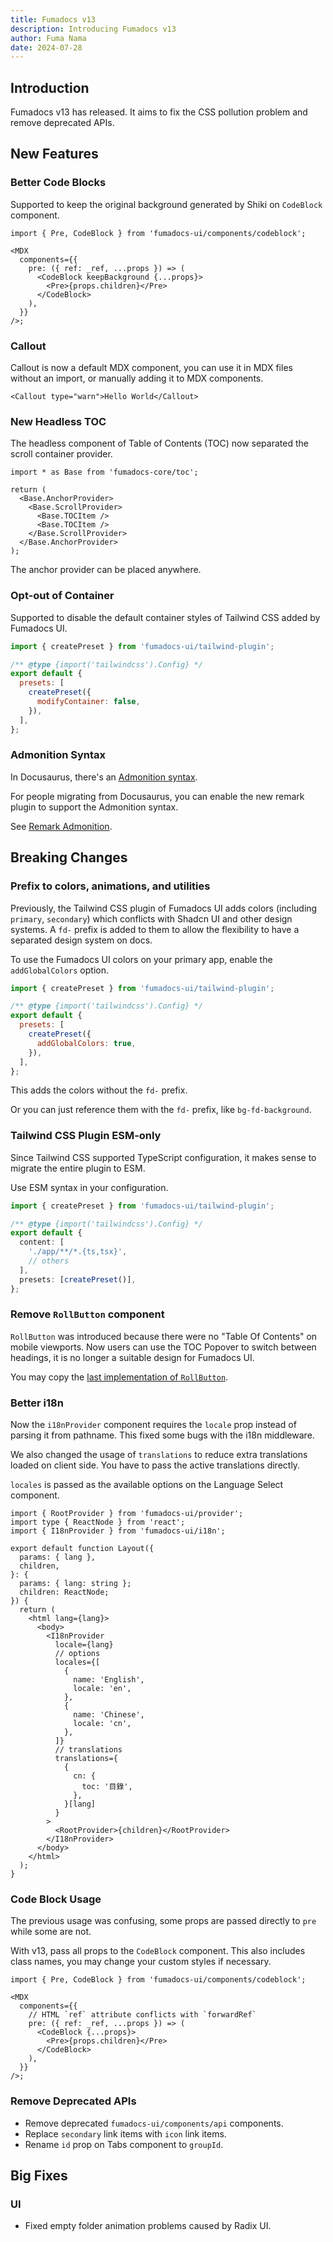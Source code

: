 ```yaml
---
title: Fumadocs v13
description: Introducing Fumadocs v13
author: Fuma Nama
date: 2024-07-28
---
```


## Introduction

Fumadocs v13 has released. It aims to fix the CSS pollution problem and remove deprecated APIs.

## New Features

### Better Code Blocks

Supported to keep the original background generated by Shiki on `CodeBlock` component.

```tsx
import { Pre, CodeBlock } from 'fumadocs-ui/components/codeblock';

<MDX
  components={{
    pre: ({ ref: _ref, ...props }) => (
      <CodeBlock keepBackground {...props}>
        <Pre>{props.children}</Pre>
      </CodeBlock>
    ),
  }}
/>;
```

### Callout

Callout is now a default MDX component, you can use it in MDX files without an import, or manually adding it to MDX components.

```mdx
<Callout type="warn">Hello World</Callout>
```

### New Headless TOC

The headless component of Table of Contents (TOC) now separated the scroll container provider.

```tsx
import * as Base from 'fumadocs-core/toc';

return (
  <Base.AnchorProvider>
    <Base.ScrollProvider>
      <Base.TOCItem />
      <Base.TOCItem />
    </Base.ScrollProvider>
  </Base.AnchorProvider>
);
```

The anchor provider can be placed anywhere.

### Opt-out of Container

Supported to disable the default container styles of Tailwind CSS added by Fumadocs UI.

```js
import { createPreset } from 'fumadocs-ui/tailwind-plugin';

/** @type {import('tailwindcss').Config} */
export default {
  presets: [
    createPreset({
      modifyContainer: false,
    }),
  ],
};
```

### Admonition Syntax

In Docusaurus, there's an [Admonition syntax](https://docusaurus.io/docs/markdown-features/admonitions).

For people migrating from Docusaurus, you can enable the new remark plugin to support the Admonition syntax.

See [Remark Admonition](/docs/headless/mdx/remark-admonition).

## Breaking Changes

### Prefix to colors, animations, and utilities

Previously, the Tailwind CSS plugin of Fumadocs UI adds colors (including `primary`, `secondary`) which conflicts with Shadcn UI and other design systems.
A `fd-` prefix is added to them to allow the flexibility to have a separated design system on docs.

To use the Fumadocs UI colors on your primary app, enable the `addGlobalColors` option.

```js
import { createPreset } from 'fumadocs-ui/tailwind-plugin';

/** @type {import('tailwindcss').Config} */
export default {
  presets: [
    createPreset({
      addGlobalColors: true,
    }),
  ],
};
```

This adds the colors without the `fd-` prefix.

Or you can just reference them with the `fd-` prefix, like `bg-fd-background`.

### Tailwind CSS Plugin ESM-only

Since Tailwind CSS supported TypeScript configuration, it makes sense to migrate the entire plugin to ESM.

Use ESM syntax in your configuration.

```ts
import { createPreset } from 'fumadocs-ui/tailwind-plugin';

/** @type {import('tailwindcss').Config} */
export default {
  content: [
    './app/**/*.{ts,tsx}',
    // others
  ],
  presets: [createPreset()],
};
```

### Remove `RollButton` component

`RollButton` was introduced because there were no "Table Of Contents" on mobile viewports.
Now users can use the TOC Popover to switch between headings, it is no longer a suitable design for Fumadocs UI.

You may copy the [last implementation of `RollButton`](https://github.com/fuma-nama/fumadocs/blob/fumadocs-ui%4012.5.6/packages/ui/src/components/roll-button.tsx).

### Better i18n

Now the `i18nProvider` component requires the `locale` prop instead of parsing it from pathname.
This fixed some bugs with the i18n middleware.

We also changed the usage of `translations` to reduce extra translations loaded on client side.
You have to pass the active translations directly.

`locales` is passed as the available options on the Language Select component.

```tsx
import { RootProvider } from 'fumadocs-ui/provider';
import type { ReactNode } from 'react';
import { I18nProvider } from 'fumadocs-ui/i18n';

export default function Layout({
  params: { lang },
  children,
}: {
  params: { lang: string };
  children: ReactNode;
}) {
  return (
    <html lang={lang}>
      <body>
        <I18nProvider
          locale={lang}
          // options
          locales={[
            {
              name: 'English',
              locale: 'en',
            },
            {
              name: 'Chinese',
              locale: 'cn',
            },
          ]}
          // translations
          translations={
            {
              cn: {
                toc: '目錄',
              },
            }[lang]
          }
        >
          <RootProvider>{children}</RootProvider>
        </I18nProvider>
      </body>
    </html>
  );
}
```

### Code Block Usage

The previous usage was confusing, some props are passed directly to `pre` while some are not.

With v13, pass all props to the `CodeBlock` component.
This also includes class names, you may change your custom styles if necessary.

```tsx
import { Pre, CodeBlock } from 'fumadocs-ui/components/codeblock';

<MDX
  components={{
    // HTML `ref` attribute conflicts with `forwardRef`
    pre: ({ ref: _ref, ...props }) => (
      <CodeBlock {...props}>
        <Pre>{props.children}</Pre>
      </CodeBlock>
    ),
  }}
/>;
```

### Remove Deprecated APIs

- Remove deprecated `fumadocs-ui/components/api` components.
- Replace `secondary` link items with `icon` link items.
- Rename `id` prop on Tabs component to `groupId`.

## Big Fixes

### UI

- Fixed empty folder animation problems caused by Radix UI.
